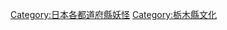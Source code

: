 {{日本行政區劃分類導航|的妖怪|}}
{{Commonscat|Legendary creatures from Tochigi Prefecture}}

[[Category:日本各都道府縣妖怪|Category:日本各都道府縣妖怪]]
[[Category:栃木縣文化|Category:栃木縣文化]]
